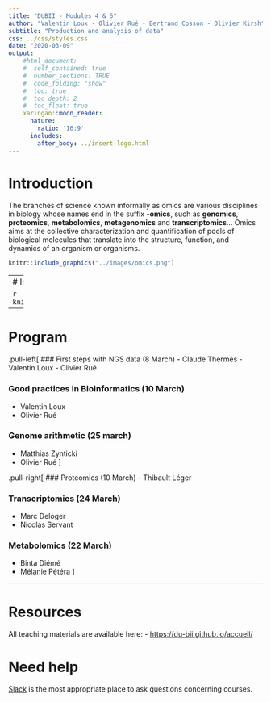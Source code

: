 ```yaml
---
title: "DUBII - Modules 4 & 5"
author: "Valentin Loux - Olivier Rué - Bertrand Cosson - Olivier Kirsh"
subtitle: "Production and analysis of data"
css: ../css/styles.css
date: "2020-03-09"
output:
    #html_document:
    #  self_contained: true
    #  number_sections: TRUE
    #  code_folding: "show"
    #  toc: true
    #  toc_depth: 2
    #  toc_float: true
    xaringan::moon_reader:
      nature:
        ratio: '16:9'
      includes:
        after_body: ../insert-logo.html
---
```


# Introduction

The branches of science known informally as omics are various disciplines in biology whose names end in the suffix __-omics__, such as **genomics**, **proteomics**, **metabolomics**, **metagenomics** and **transcriptomics**... Omics aims at the collective characterization and quantification of pools of biological molecules that translate into the structure, function, and dynamics of an organism or organisms.

```r
knitr::include_graphics("../images/omics.png")
```

---
# Introduction

```r
knitr::include_graphics("../images/omics2.jpg")
```

---

# Program

.pull-left[
### First steps with NGS data (8 March)
  - Claude Thermes
  - Valentin Loux
  - Olivier Rué

### Good practices in Bioinformatics (10 March)
  - Valentin Loux
  - Olivier Rué
  
### Genome arithmetic (25 march)
  - Matthias Zynticki
  - Olivier Rué
]
  
.pull-right[
### Proteomics (10 March)
  - Thibault Léger

### Transcriptomics (24 March)
  - Marc Deloger
  - Nicolas Servant

### Metabolomics (22 March)
  - Binta Diémé
  - Mélanie Pétéra
]

---

# Resources

All teaching materials are available here:
- [https://du-bii.github.io/accueil/](https://du-bii.github.io/accueil/)

# Need help

[Slack](dubii.slack.com) is the most appropriate place to ask questions concerning courses.
